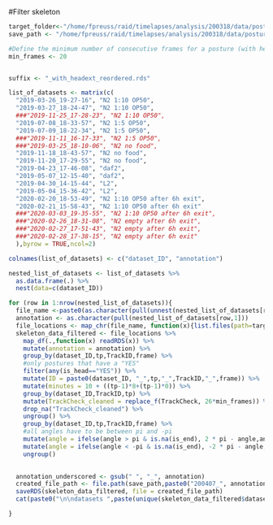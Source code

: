 #Filter skeleton
```r

target_folder<-"/home/fpreuss/raid/timelapses/analysis/200318/data/posture"
save_path <- "/home/fpreuss/raid/timelapses/analysis/200318/data/posture"

#Define the minimum number of consecutive frames for a posture (with head) to be taken into account
min_frames <- 20


suffix <- "_with_headext_reordered.rds"

list_of_datasets <- matrix(c(
  "2019-03-26_19-27-16", "N2 1:10 OP50",
  "2019-03-27_18-24-47", "N2 1:10 OP50",
  ###"2019-11-25_17-28-23", "N2 1:10 OP50",
  "2019-07-08_18-33-57", "N2 1:5 OP50",
  "2019-07-09_18-22-34", "N2 1:5 OP50",
  ###"2019-11-11_16-17-33", "N2 1:5 OP50",
  ###"2019-03-25_18-10-06", "N2 no food",
  "2019-11-18_18-43-57", "N2 no food",
  "2019-11-20_17-29-55", "N2 no food",
  "2019-04-23_17-46-08", "daf2",
  "2019-05-07_12-15-40", "daf2",
  "2019-04-30_14-15-44", "L2",
  "2019-05-04_15-36-42", "L2",
  "2020-02-20_18-53-49", "N2 1:10 OP50 after 6h exit",
  "2020-02-21_15-58-43", "N2 1:10 OP50 after 6h exit"
  ###"2020-03-03_19-35-55", "N2 1:10 OP50 after 6h exit",
  ###"2020-02-26_18-31-08", "N2 empty after 6h exit",
  ###"2020-02-27_17-51-43", "N2 empty after 6h exit",
  ###"2020-02-28_17-38-15", "N2 empty after 6h exit"
  ),byrow = TRUE,ncol=2)

colnames(list_of_datasets) <- c("dataset_ID", "annotation")

nested_list_of_datasets <- list_of_datasets %>%
  as.data.frame(.) %>%
  nest(data=c(dataset_ID))

for (row in 1:nrow(nested_list_of_datasets)){
  file_name <-paste0(as.character(pull(unnest(nested_list_of_datasets[row,2],cols=c(data)))),suffix)
  annotation <- as.character(pull(nested_list_of_datasets[row,1]))
  file_locations <- map_chr(file_name, function(x){list.files(path=target_folder,pattern=x, full.names = TRUE)})
  skeleton_data_filtered <- file_locations %>%
    map_df(.,function(x) readRDS(x)) %>%
    mutate(annotation = annotation) %>%
    group_by(dataset_ID,tp,TrackID,frame) %>%
    #only postures that have a "YES"
    filter(any(is_head=="YES")) %>%
    mutate(ID = paste0(dataset_ID, "_",tp,"_",TrackID,"_",frame)) %>%
    mutate(minutes = 10 + ((tp-1)*8+(tp-1)*0)) %>%
    group_by(dataset_ID,TrackID,tp) %>%
    mutate(TrackCheck_cleaned = replace_f(TrackCheck, 26*min_frames)) %>%
    drop_na("TrackCheck_cleaned") %>%
    ungroup() %>%
    group_by(dataset_ID,tp,TrackID,frame) %>%
    #all angles have to be between pi and -pi
    mutate(angle = ifelse(angle > pi & is.na(is_end), 2 * pi - angle,angle)) %>%
    mutate(angle = ifelse(angle < -pi & is.na(is_end), -2 * pi - angle,angle)) %>%
    ungroup()

  
  annotation_underscored <- gsub(" ", "_", annotation)
  created_file_path <- file.path(save_path,paste0("200407_", annotation_underscored ,"_minimum_",min_frames, "_frames", "_skeletons_filtered.rds"))
  saveRDS(skeleton_data_filtered, file = created_file_path)
  cat(paste0("\n\ndatasets ",paste(unique(skeleton_data_filtered$dataset_ID), collapse=" & "), " were filtered \nand saved under: ", created_file_path))

}
```

